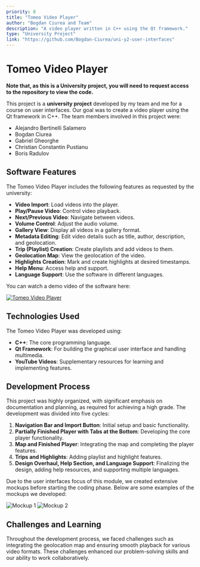 ```yaml
---
priority: 8
title: "Tomeo Video Player"
author: "Bogdan Ciurea and Team"
description: "A video player written in C++ using the Qt framework."
type: "University Project"
link: "https://github.com/Bogdan-Ciurea/uni-y2-user-interfaces"
---
```


# Tomeo Video Player

**Note that, as this is a University project, you will need to request access to the repository to view the code.**

This project is a **university project** developed by my team and me for a course on user interfaces. Our goal was to create a video player using the Qt framework in C++. The team members involved in this project were:

- Alejandro Bertinelli Salamero
- Bogdan Ciurea
- Gabriel Gheorghe
- Christian Constantin Pustianu
- Boris Radulov

## Software Features

The Tomeo Video Player includes the following features as requested by the university:

- **Video Import**: Load videos into the player.
- **Play/Pause Video**: Control video playback.
- **Next/Previous Video**: Navigate between videos.
- **Volume Control**: Adjust the audio volume.
- **Gallery View**: Display all videos in a gallery format.
- **Metadata Editing**: Edit video details such as title, author, description, and geolocation.
- **Trip (Playlist) Creation**: Create playlists and add videos to them.
- **Geolocation Map**: View the geolocation of the video.
- **Highlights Creation**: Mark and create highlights at desired timestamps.
- **Help Menu**: Access help and support.
- **Language Support**: Use the software in different languages.

You can watch a demo video of the software here:

[![Tomeo Video Player](/content/projects/tomeo/tomeo-demo-thumbnail.png)](/content/projects/tomeo/tomeo-demo.mp4)

## Technologies Used

The Tomeo Video Player was developed using:

- **C++**: The core programming language.
- **Qt Framework**: For building the graphical user interface and handling multimedia.
- **YouTube Videos**: Supplementary resources for learning and implementing features.

## Development Process

This project was highly organized, with significant emphasis on documentation and planning, as required for achieving a high grade. The development was divided into five cycles:

1. **Navigation Bar and Import Button**: Initial setup and basic functionality.
2. **Partially Finished Player with Tabs at the Bottom**: Developing the core player functionality.
3. **Map and Finished Player**: Integrating the map and completing the player features.
4. **Trips and Highlights**: Adding playlist and highlight features.
5. **Design Overhaul, Help Section, and Language Support**: Finalizing the design, adding help resources, and supporting multiple languages.

Due to the user interfaces focus of this module, we created extensive mockups before starting the coding phase. Below are some examples of the mockups we developed:

![Mockup 1](/content/projects/tomeo/mockup-1.png)
![Mockup 2](/content/projects/tomeo/mockup-2.png)

## Challenges and Learning

Throughout the development process, we faced challenges such as integrating the geolocation map and ensuring smooth playback for various video formats. These challenges enhanced our problem-solving skills and our ability to work collaboratively.

